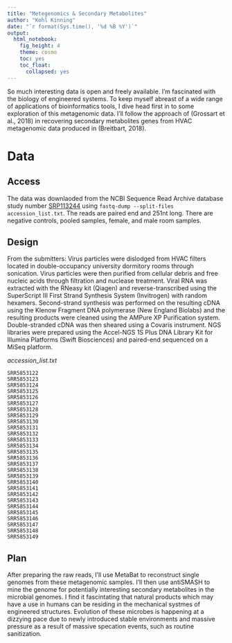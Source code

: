 ```yaml
---
title: "Metegenomics & Secondary Metabolites"
author: "Kohl Kinning"
date: "`r format(Sys.time(), '%d %B %Y')`"
output:
  html_notebook:
    fig_height: 4
    theme: cosmo
    toc: yes
    toc_float:
      collapsed: yes
---
```


So much interesting data is open and freely available. I'm fascinated with the biology of engineered systems. To keep myself abreast of a wide range of applications of bioinformatics tools, I dive head first in to some exploration of this metagenomic data. I'll follow the approach of (Grossart et al., 2018) in recovering secondary metabolites genes from HVAC metagenomic data produced in (Breitbart, 2018).

# Data

## Access
The data was downlaoded from the NCBI Sequence Read Archive database study number [SRP113244](https://www.ncbi.nlm.nih.gov/Traces/study/?acc=SRP113244) using `fastq-dump --split-files accession_list.txt`. The reads are paired end and 251nt long. There are negative controls, pooled samples, female, and male room samples.

## Design
From the submitters: Virus particles were dislodged from HVAC filters located in double-occupancy university dormitory rooms through sonication. Virus particles were then purified from cellular debris and free nucleic acids through filtration and nuclease treatment. Viral RNA was extracted with the RNeasy kit (Qiagen) and reverse-transcribed using the SuperScript III First Strand Synthesis System (Invitrogen) with random hexamers. Second-strand synthesis was performed on the resulting cDNA using the Klenow Fragment DNA polymerase (New England Biolabs) and the resulting products were cleaned using the AMPure XP Purification system. Double-stranded cDNA was then sheared using a Covaris instrument. NGS libraries were prepared using the Accel-NGS 1S Plus DNA Library Kit for Illumina Platforms (Swift Biosciences) and paired-end sequenced on a MiSeq platform.


*accession_list.txt*
```
SRR5853122
SRR5853123
SRR5853124
SRR5853125
SRR5853126
SRR5853127
SRR5853128
SRR5853129
SRR5853130
SRR5853131
SRR5853132
SRR5853133
SRR5853134
SRR5853135
SRR5853136
SRR5853137
SRR5853138
SRR5853139
SRR5853140
SRR5853141
SRR5853142
SRR5853143
SRR5853144
SRR5853145
SRR5853146
SRR5853147
SRR5853148
SRR5853149
```

## Plan

After preparing the raw reads, I'll use MetaBat to reconstruct single genomes from these metagenomic samples. I'll then use antiSMASH to mine the genome for potentially interesting secondary metabolites in the microbial genomes. I find it fascintating that natural products which may have a use in humans can be residing in the mechanical systmes of engineered structures. Evolution of these microbes is happening at a dizzying pace due to newly introduced stable environments and massive pressure as a result of massive specation events, such as routine sanitization.